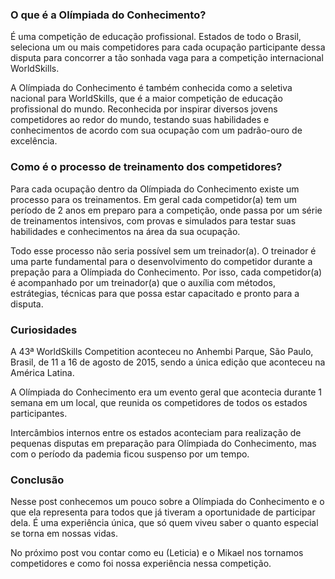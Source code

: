 ### O que é a Olímpiada do Conhecimento?

É uma competição de educação profissional. Estados de todo o Brasil, seleciona um ou mais competidores para cada ocupação participante dessa disputa para concorrer a tão sonhada vaga para a competição internacional WorldSkills.

A Olímpiada do Conhecimento é também conhecida como a seletiva nacional para WorldSkills, que é a maior competição de educação profissional do mundo. Reconhecida por inspirar diversos jovens competidores ao redor do mundo, testando suas habilidades e conhecimentos de acordo com sua ocupação com um padrão-ouro de excelência.

### Como é o processo de treinamento dos competidores?

Para cada ocupação dentro da Olímpiada do Conhecimento existe um processo para os treinamentos. Em geral cada competidor(a) tem um período de 2 anos em preparo para a competição, onde passa por um série de treinamentos intensivos, com provas e simulados para testar suas habilidades e conhecimentos na área da sua ocupação.

Todo esse processo não seria possível sem um treinador(a). O treinador é uma parte fundamental para o desenvolvimento do competidor durante a prepação para a Olímpiada do Conhecimento. Por isso, cada competidor(a) é acompanhado por um treinador(a) que o auxília com métodos, estrátegias, técnicas para que possa estar capacitado e pronto para a disputa.

### Curiosidades

A 43ª WorldSkills Competition aconteceu no Anhembi Parque, São Paulo, Brasil, de 11 a 16 de agosto de 2015, sendo a única edição que aconteceu na América Latina.

A Olímpiada do Conhecimento era um evento geral que acontecia durante 1 semana em um local, que reunida os competidores de todos os estados participantes.

Intercâmbios internos entre os estados aconteciam para realização de pequenas disputas em preparação para Olímpiada do Conhecimento, mas com o período da pademia ficou suspenso por um tempo.

### Conclusão

Nesse post conhecemos um pouco sobre a Olímpiada do Conhecimento e o que ela representa para todos que já tiveram a oportunidade de participar dela. É uma experiência única, que só quem viveu saber o quanto especial se torna em nossas vidas.

No próximo post vou contar como eu (Leticia) e o Mikael nos tornamos competidores e como foi nossa experiência nessa competição.
